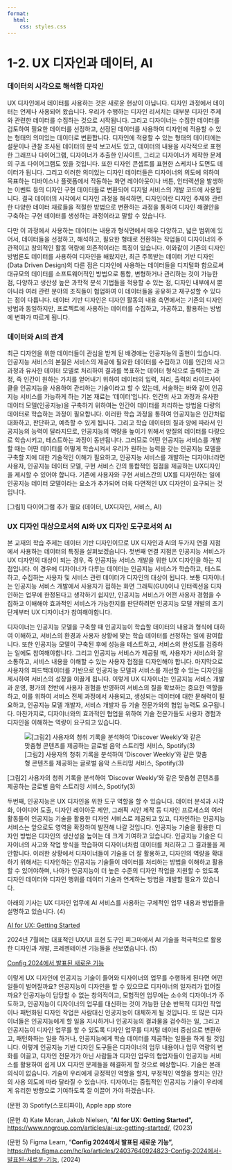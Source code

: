 ```yaml
---
format: 
  html:
    css: styles.css
---
```


# 1-2. UX 디자인과 데이터, AI

### 데이터의 시각으로 해석한 디자인

UX 디자인에서 데이터를 사용하는 것은 새로운 현상이 아닙니다. 디자인 과정에서 데이터는 언제나 사용되어 왔습니다. 우리가 수행하는 디자인 리서치는 대부분 디자인 주제와 관련한 데이터를 수집하는 것으로 시작됩니다. 그리고 디자이너는 수집한 데이터를 검토하여 필요한 데이터를 선정하고, 선정된 데이터를 사용하여 디자인에 적용할 수 있는 형태의 의미있는 데이터로 변환합니다. 디자인에 적용할 수 있는 형태의 데이터에는 설문이나 관찰 조사된 데이터의 분석 보고서도 있고, 데이터의 내용을 시각적으로 표현한 그래프나 다이어그램, 디자이너가 추출한 인사이트, 그리고 디자이너가 제작한 문제의 구조 다이어그램도 있을 것입니다. 또한 디자인 콘셉트를 표현한 스케치나 도면도 데이터가 됩니다. 그리고 이러한 의미있는 디자인 데이터들은 디자이너의 의도에 의하여 목표하는 디바이스나 플랫폼에서 작동하는 화면 레이아웃이나 버튼, 인터렉션을 발생하는 이벤트 등의 디자인 구현 데이터들로 변환되어 디지털 서비스의 개발 코드에 사용됩니다. 결국 데이터의 시각에서 디자인 과정을 해석하면, 디자인이란 디자인 주제와 관련한 다양한 데이터 재료들을 적절한 방법으로 변환하는 과정을 통하여 디자인 해결안을 구축하는 구현 데이터를 생성하는 과정이라고 말할 수 있습니다.

다만 이 과정에서 사용하는 데이터는 내용과 형식면에서 매우 다양하고, 넓은 범위에 있어서, 데이터들을 선정하고, 해석하고, 필요한 형태로 전환하는 작업들이 디자이너의 주관적이고 창의적인 활동 역량에 의존적이라는 특징이 있습니다. 이와같이 기존의 디자인 방법론도 데이터를 사용하여 디자인을 해왔지만, 최근 주목받는 데이터 기반 디자인(Data Driven Design)의 다른 점은 디자인에 사용하는 데이터들을 디지털화 함으로써 대규모의 데이터를 소프트웨어적인 방법으로 통합, 변형하거나 관리하는 것이 가능한 점, 다양하고 생산성 높은 과학적 분석 기법들을 적용할 수 있는 점, 디자인 내부에서 뿐 아니라 여러 관련 분야의 조직들이 협업하여 이 데이터들을 공유하고 재구성할 수 있다는 점이 다릅니다. 데이터 기반 디자인은 디자인 활동의 내용 측면에서는 기존의 디자인 방법과 동일하지만, 프로젝트에 사용하는 데이터를 수집하고, 가공하고, 활용하는 방법에 변화가 따르게 됩니다.

### 데이터와 AI의 관계

최근 디자인을 위한 데이터들이 관심을 받게 된 배경에는 인공지능의 출현이 있습니다. 인공지능 서비스의 본질은 서비스의 제공에 필요한 데이터를 수집하고 이를 인간의 사고 과정과 유사한 데이터 모델로 처리하여 결과를 목표하는 데이터 형식으로 출력하는 과정, 즉 인간이 원하는 가치를 얻어내기 위하여 데이터의 입력, 처리, 출력의 라이프사이클을 인공지능을 사용하여 관리하는 기술이라고 할 수 있는데, 서술하는 바와 같이 인공지능 서비스를 가능하게 하는 기본 재료는 ‘데이터’입니다. 인간의 사고 과정과 유사한 데이터 모델(인공지능)을 구축하기 위하여는 인간이 데이터를 처리하는 방법을 다량의 데이터로 학습하는 과정이 필요합니다. 이러한 학습 과정을 통하여 인공지능은 인간처럼 대화하고, 판단하고, 예측할 수 있게 됩니다. 그리고 학습 데이터의 질과 양에 따라서 인공지능의 능력이 달라지므로, 인공지능의 역량을 높이기 위해서 양질의 데이터를 다량으로 학습시키고, 테스트하는 과정이 동반됩니다. 그러므로 어떤 인공지능 서비스를 개발할 때는 어떤 데이터를 어떻게 학습시켜서 우리가 원하는 능력을 갖는 인공지능 모델을 구축할 지에 대한 기술적인 이해가 필요하고, 인공지능 서비스를 개발하는 디자이너라면 사용자, 인공지능 데이터 모델, 구현 서비스 간의 통합적인 접점을 제공하는 UX디자인을 제시할 수 있어야 합니다. 기존에 사용자와 구현 서비스간의 UX를 디자인하는 일에 인공지능 데이터 모델이라는 요소가 추가되어 더욱 다면적인 UX 디자인이 요구되는 것입니다.

\[그림1\] 다이어그램 추가 필요 (데이터, UX디자인, 서비스, AI)

### UX 디자인 대상으로서의 AI와 UX 디자인 도구로서의 AI

본 교재의 학습 주제는 데이터 기반 디자인이므로 UX 디자인과 AI의 두가지 연결 지점에서 사용하는 데이터의 특징을 살펴보겠습니다. 첫번째 연결 지점은 인공지능 서비스가 UX 디자인의 대상이 되는 경우, 즉 인공지능 서비스 개발을 위한 UX 디자인을 하는 지점입니다. 이 경우에 디자이너가 다루는 데이터는 인공지능 서비스가 학습하고, 테스트하고, 수집하는 사용자 및 서비스 관련 데이터가 디자인의 대상이 됩니다. 보통 디자이너는 인공지능 서비스 개발에서 사용자가 접하는 화면 그래픽(GUI)이나 인터렉션을 디자인하는 업무에 한정된다고 생각하기 쉽지만, 인공지능 서비스가 어떤 사용자 경험을 수집하고 이해해야 효과적인 서비스가 가능한지를 판단하려면 인공지능 모델 개발의 초기 단계부터 UX 디자이너가 참여해야합니다.

디자이너는 인공지능 모델을 구축할 때 인공지능이 학습할 데이터의 내용과 형식에 대하여 이해하고, 서비스의 환경과 사용자 상황에 맞는 학습 데이터를 선정하는 일에 참여합니다. 또한 인공지능 모델이 구축된 후에 성능을 테스트하고, 서비스의 완성도를 검증하는 일에도 참여해야합니다. 그리고 인공지능 서비스가 제공될 때, 사용자가 서비스와 잘 소통하고, 서비스 내용을 이해할 수 있는 사용자 접점을 디자인해야 합니다. 마지막으로 사용자의 피드백데이터를 기반으로 인공지능 모델과 서비스를 개선할 수 있는 디자인을 제시하여 서비스의 성장을 이끌게 됩니다. 이렇게 UX 디자이너는 인공지능 서비스 개발과 운영, 평가의 전반에 사용자 경험을 반영하여 서비스의 질을 확보하는 중요한 역할을 하고, 이를 위하여 서비스 전체 과정에서 사용되고, 생성되는 데이터에 대한 문해력이 필요하고, 인공지능 모델 개발자, 서비스 개발자 등 기술 전문가와의 협업 능력도 요구됩니다. 마찬가지로, 디자이너와의 효과적인 협업을 위하여 기술 전문가들도 사용자 경험과 디자인을 이해하는 역량이 요구되고 있습니다.

![\[그림2\] 사용자의 청취 기록을 분석하여 'Discover Weekly'와 같은 맞춤형 콘텐츠를 제공하는 글로벌 음악 스트리밍 서비스, Spotify(3)](1-2%20UX%20%E1%84%83%E1%85%B5%E1%84%8C%E1%85%A1%E1%84%8B%E1%85%B5%E1%86%AB%E1%84%80%E1%85%AA%20%E1%84%83%E1%85%A6%E1%84%8B%E1%85%B5%E1%84%90%E1%85%A5,%20AI%20e536b52818b34fc69680f8f78a377d76/%25E1%2584%2589%25E1%2585%25B3%25E1%2584%258F%25E1%2585%25B3%25E1%2584%2585%25E1%2585%25B5%25E1%2586%25AB%25E1%2584%2589%25E1%2585%25A3%25E1%2586%25BA_2024-08-05_%25E1%2584%258B%25E1%2585%25A9%25E1%2584%2592%25E1%2585%25AE_12.39.36.png)

\[그림2\] 사용자의 청취 기록을 분석하여 'Discover Weekly'와 같은 맞춤형 콘텐츠를 제공하는 글로벌 음악 스트리밍 서비스, Spotify(3)

두번째, 인공지능은 UX 디자인을 위한 도구 역할을 할 수 있습니다. 데이터 분석과 시각화, 아이디어 도출, 디자인 레이아웃 제안, 그래픽 시안 제작 등 디자인 프로세스의 여러 활동들이 인공지능 기술을 활용한 디자인 서비스로 제공되고 있고, 디자인하는 인공지능 서비스는 앞으로도 영역을 확장하여 발전해 나갈 것입니다. 인공지능 기술을 활용한 디자인 방법은 디자인의 생산성을 높이는 데 크게 기여하고 있습니다. 인공지능 기술은 디자이너의 사고와 작업 방식을 학습하여 디자이너처럼 데이터를 처리하고 그 결과물을 제안합니다. 이러한 상황에서 디자이너들이 기술을 더 잘 활용하고, 디자인의 역량을 확대하기 위해서는 디자인하는 인공지능 기술들이 데이터를 처리하는 방법을 이해하고 활용할 수 있어야하며, 나아가 인공지능이 더 높은 수준의 디자인 작업을 지원할 수 있도록 디자인 데이터와 디자인 행위를 데이터 기술과 연계하는 방법을 개발할 필요가 있습니다.

아래의 기사는 UX 디자인 업무에 AI 서비스를 사용하는 구체적인 업무 내용과 방법들을 설명하고 있습니다. (4)

[AI for UX: Getting Started](https://www.nngroup.com/articles/ai-ux-getting-started/)

2024년 7월에는 대표적인 UX/UI 표현 도구인 피그마에서 AI 기술을 적극적으로 활용한 디자인과 개발, 프레젠테이션 기능들을 선보였습니다. (5)

[Config 2024에서 발표된 새로운 기능](https://help.figma.com/hc/ko/articles/24037640924823-Config-2024에서-발표된-새로운-기능)

이렇게 UX 디자인에 인공지능 기술이 들어와 디자이너의 업무를 수행하게 된다면 어떤 일들이 벌어질까요? 인공지능이 디자인을 할 수 있으므로 디자이너의 일자리가 없어질까요? 인공지능이 담당할 수 없는 창의적이고, 모험적인 업무에는 소수의 디자이너가 주도하고, 인공지능이 디자이너의 업무를 대신하는 것이 가능한 단순 반복적 디자인 작업이나 패턴화된 디자인 작업은 사람대신 인공지능이 대체하게 될 것입니다. 또 많은 디자이너들은 인공지능에게 할 일을 지시하거나 인공지능의 결과물을 검수하는 일, 그리고 인공지능이 디자인 업무를 할 수 있도록 디자인 업무를 디지털 데이터 중심으로 변환하고, 패턴화하는 일을 하거나, 인공지능에게 학습 데이터를 제공하는 일들을 하게 될 것입니다. 이렇게 인공지능 기반 디자인 도구들은 디자이너의 업무 내용이나 업무 역량의 변화를 이끌고, 디자인 전문가가 아닌 사람들과 디자인 업무의 협업자들이 인공지능 서비스를 활용하여 쉽게 UX 디자인 문제들을 해결하게 할 것으로 예상합니다. 기술은 본래 의식이 없습니다. 기술이 우리에게 긍정적인 역할을 할지, 부정적인 역할을 할지는 인간의 사용 의도에 따라 달라질 수 있습니다. 디자이너는 중립적인 인공지능 기술이 우리에게 유리한 방향으로 기여하도록 잘 이끌어 가야 하겠습니다.

(문헌 3) Spotify(스포티파이), Apple app store

(문헌 4) Kate Moran, Jakob Nielsen, “**AI for UX: Getting Started”,** <https://www.nngroup.com/articles/ai-ux-getting-started/>, (2023)

(문헌 5) Figma Learn, “**Config 2024에서 발표된 새로운 기능”,** [https://help.figma.com/hc/ko/articles/24037640924823-Config-2024에서-발표된-새로운-기능](https://help.figma.com/hc/ko/articles/24037640924823-Config-2024%EC%97%90%EC%84%9C-%EB%B0%9C%ED%91%9C%EB%90%9C-%EC%83%88%EB%A1%9C%EC%9A%B4-%EA%B8%B0%EB%8A%A5), (2024)
